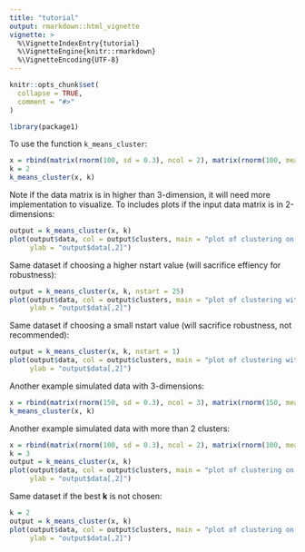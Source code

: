 ```yaml
---
title: "tutorial"
output: rmarkdown::html_vignette
vignette: >
  %\VignetteIndexEntry{tutorial}
  %\VignetteEngine{knitr::rmarkdown}
  %\VignetteEncoding{UTF-8}
---
```


```r
knitr::opts_chunk$set(
  collapse = TRUE,
  comment = "#>"
)
```

```r
library(package1)
```

To use the function `k_means_cluster`:

```r
x = rbind(matrix(rnorm(100, sd = 0.3), ncol = 2), matrix(rnorm(100, mean = 1, sd = 0.3), ncol = 2))
k = 2
k_means_cluster(x, k)
```


Note if the data matrix is in higher than 3-dimension, it will need more implementation to visualize.
To includes plots if the input data matrix is in 2-dimensions:

```r
output = k_means_cluster(x, k)
plot(output$data, col = output$clusters, main = "plot of clustering on data", xlab = "output$data[,1]", 
     ylab = "output$data[,2]")
```

Same dataset if choosing a higher nstart value (will sacrifice effiency for robustness):
```r
output = k_means_cluster(x, k, nstart = 25)
plot(output$data, col = output$clusters, main = "plot of clustering with high nstart on data", xlab = "output$data[,1]", 
     ylab = "output$data[,2]")
```

Same dataset if choosing a small nstart value (will sacrifice robustness, not recommended):

```r
output = k_means_cluster(x, k, nstart = 1)
plot(output$data, col = output$clusters, main = "plot of clustering with small nstart on data", xlab = "output$data[,1]", 
     ylab = "output$data[,2]")
```

Another example simulated data with 3-dimensions:

```r
x = rbind(matrix(rnorm(150, sd = 0.3), ncol = 3), matrix(rnorm(150, mean = 1, sd = 0.3), ncol = 3))
k_means_cluster(x, k)
```

Another example simulated data with more than 2 clusters:
```r
x = rbind(matrix(rnorm(100, sd = 0.3), ncol = 2), matrix(rnorm(100, mean = 1, sd = 0.3), ncol = 2), matrix(rnorm(100, mean = 2, sd = 0.3), ncol = 2))
k = 3
output = k_means_cluster(x, k)
plot(output$data, col = output$clusters, main = "plot of clustering on data", xlab = "output$data[,1]", 
     ylab = "output$data[,2]")
```

Same dataset if the best **k** is not chosen:
```r
k = 2
output = k_means_cluster(x, k)
plot(output$data, col = output$clusters, main = "plot of clustering on data", xlab = "output$data[,1]", 
     ylab = "output$data[,2]")
```


